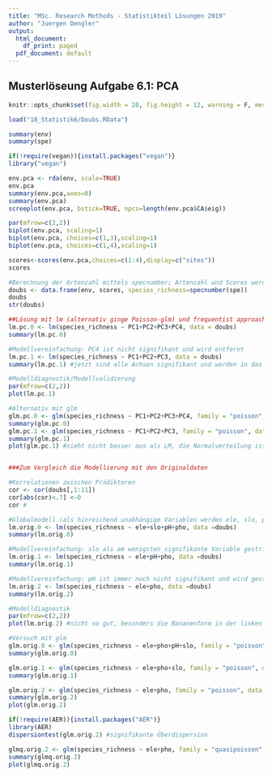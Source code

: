 ```yaml
---
title: "MSc. Research Methods - Statistikteil Lösungen 2019"
author: "Juergen Dengler"
output:
  html_document:
    df_print: paged
  pdf_document: default
---
```


## Musterlöseung Aufgabe 6.1: PCA


```r
knitr::opts_chunk$set(fig.width = 20, fig.height = 12, warning = F, message = F, fig.pos = 'H',results = "hide")
```

```r
load("18_Statistik6/Doubs.RData")

summary(env)
summary(spe)

if(!require(vegan)){install.packages("vegan")}
library("vegan")

env.pca <- rda(env, scale=TRUE)
env.pca
summary(env.pca,axes=0)
summary(env.pca)
screeplot(env.pca, bstick=TRUE, npcs=length(env.pca$CA$eig))

par(mfrow=c(2,2))
biplot(env.pca, scaling=1)
biplot(env.pca, choices=c(1,3),scaling=1)
biplot(env.pca, choices=c(1,4),scaling=1)

scores<-scores(env.pca,choices=c(1:4),display=c("sites"))
scores

#Berechnung der Artenzahl mittels specnumber; Artenzahl und Scores werden zum Dataframe für die Regressionsanalyse hinzugefügt
doubs <- data.frame(env, scores, species_richness=specnumber(spe))
doubs
str(doubs)

##Lösung mit lm (alternativ ginge Poisson-glm) und frequentist approach (alternativ ginge Multimodelinference mit AICc)
lm.pc.0 <- lm(species_richness ~ PC1+PC2+PC3+PC4, data = doubs)
summary(lm.pc.0)

#Modellvereinfachung: PC4 ist nicht signifikant und wird entfernt
lm.pc.1 <- lm(species_richness ~ PC1+PC2+PC3, data = doubs)
summary(lm.pc.1) #jetzt sind alle Achsen signifikant und werden in das minimal adäquate Modell aufgenommen

#Modelldiagnostik/Modellvalidierung
par(mfrow=c(2,2))
plot(lm.pc.1) 

#Alternativ mit glm
glm.pc.0 <- glm(species_richness ~ PC1+PC2+PC3+PC4, family = "poisson", data = doubs)
summary(glm.pc.0)
glm.pc.1 <- glm(species_richness ~ PC1+PC2+PC3, family = "poisson", data = doubs)
summary(glm.pc.1)
plot(glm.pc.1) #sieht nicht besser aus als LM, die Normalverteilung ist sogar schlechter


###Zum Vergleich die Modellierung mit den Originaldaten

#Korrelationen zwischen Prädiktoren
cor <- cor(doubs[,1:11])
cor[abs(cor)<.7] <-0
cor #

#Globalmodell (als hinreichend unabhängige Variablen werden ele, slo, pH und pho aufgenommen)
lm.orig.0 <- lm(species_richness ~ ele+slo+pH+pho, data =doubs)
summary(lm.orig.0)

#Modellvereinfachung: slo als am wenigsten signifikante Variable gestrichen
lm.orig.1 <- lm(species_richness ~ ele+pH+pho, data =doubs)
summary(lm.orig.1)

#Modellvereinfachung: pH ist immer noch nicht signifikant und wird gestrichen
lm.orig.2 <- lm(species_richness ~ ele+pho, data =doubs)
summary(lm.orig.2)

#Modelldiagnostik
par(mfrow=c(2,2))
plot(lm.orig.2) #nicht so gut, besonders die Bananenform in der linken obereren Abbildung

#Versuch mit glm
glm.orig.0 <- glm(species_richness ~ ele+pho+pH+slo, family = "poisson", data =doubs)
summary(glm.orig.0)

glm.orig.1 <- glm(species_richness ~ ele+pho+slo, family = "poisson", data =doubs)
summary(glm.orig.1)

glm.orig.2 <- glm(species_richness ~ ele+pho, family = "poisson", data =doubs)
summary(glm.orig.2)
plot(glm.orig.2)

if(!require(AER)){install.packages("AER")}
library(AER)
dispersiontest(glm.orig.2) #signifikante Überdispersion

glmq.orig.2 <- glm(species_richness ~ ele+pho, family = "quasipoisson", data =doubs)
summary(glmq.orig.2)
plot(glmq.orig.2)
```
